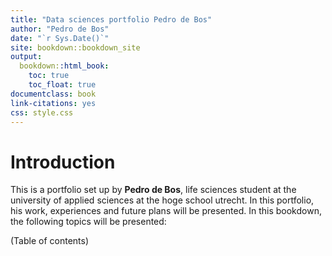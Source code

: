 ```yaml
--- 
title: "Data sciences portfolio Pedro de Bos"
author: "Pedro de Bos"
date: "`r Sys.Date()`"
site: bookdown::bookdown_site
output: 
  bookdown::html_book:
    toc: true
    toc_float: true
documentclass: book
link-citations: yes
css: style.css
---
```


# Introduction
<body id="start">
This is a portfolio set up by __Pedro de Bos__, life sciences student at the university of applied sciences at the hoge school utrecht. In this portfolio, his work, experiences and future plans will be presented. In this bookdown, the following topics will be presented:

(Table of contents)
